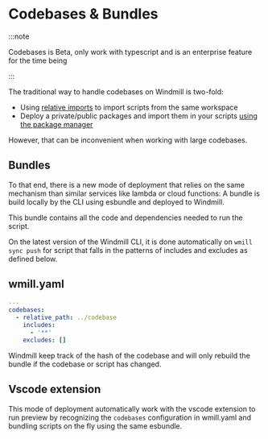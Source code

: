 # Codebases & Bundles

:::note

Codebases is Beta, only work with typescript and is an enterprise feature for the time being

:::

The traditional way to handle codebases on Windmill is two-fold:

- Using [relative imports](../../advanced/6_imports/index.mdx#relative-imports) to import scripts from the same workspace
- Deploy a private/public packages and import them in your scripts [using the package manager](../../advanced/6_imports/index.mdx#private-npm-registry--private-npm-packages)

However, that can be inconvenient when working with large codebases.

## Bundles

To that end, there is a new mode of deployment that relies on the same mechanism than similar services like lambda or cloud functions: A bundle is build locally by the CLI using esbundle and deployed to Windmill.

This bundle contains all the code and dependencies needed to run the script.

On the latest version of the Windmill CLI, it is done automatically on `wmill sync push` for script that falls in the patterns of includes and excludes as defined below.

## wmill.yaml

```yaml
---
codebases:
  - relative_path: ../codebase
    includes:
      - '**'
    excludes: []
```

Windmill keep track of the hash of the codebase and will only rebuild the bundle if the codebase or script has changed.

## Vscode extension

This mode of deployment automatically work with the vscode extension to run preview by recognizing the `codebases` configuration in wmill.yaml and bundling scripts on the fly using the same esbundle.
